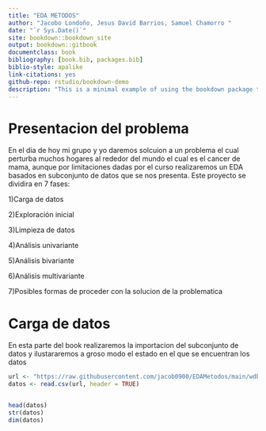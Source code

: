 ```yaml
--- 
title: "EDA METODOS"
author: "Jacobo Londoño, Jesus David Barrios, Samuel Chamorro "
date: "`r Sys.Date()`"
site: bookdown::bookdown_site
output: bookdown::gitbook
documentclass: book
bibliography: [book.bib, packages.bib]
biblio-style: apalike
link-citations: yes
github-repo: rstudio/bookdown-demo
description: "This is a minimal example of using the bookdown package to write a book. The output format for this example is bookdown::gitbook."
---
```


# Presentacion del problema 
En el dia de hoy mi grupo y yo daremos solcuion a un problema el cual perturba muchos hogares al rededor del mundo el cual es el cancer de mama, aunque por limitaciones dadas por el curso realizaremos un EDA basados en subconjunto de datos que se nos presenta.
Este proyecto se dividira en 7 fases:

1)Carga de datos

2)Exploración inicial

3)Limpieza de datos

4)Análisis univariante

5)Análisis bivariante

6)Análisis multivariante

7)Posibles formas de proceder con la solucion de la problematica 







# Carga de datos

En esta parte del book realizaremos la importacion del subconjunto de datos y ilustararemos a groso modo el estado en el que se encuentran los datos 
```r
url <- "https://raw.githubusercontent.com/jacob0900/EDAMetodos/main/wdbc.csv"
datos <- read.csv(url, header = TRUE)


head(datos)
str(datos)
dim(datos)
```



